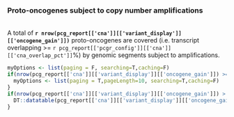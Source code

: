 ### Proto-oncogenes subject to copy number amplifications
<br>
A total of __`r nrow(pcg_report[['cna']][['variant_display']][['oncogene_gain']])`__ proto-oncogenes are covered (i.e. transcript overlapping  >= `r pcg_report[['pcgr_config']][['cna']][['cna_overlap_pct']]`%) by genomic segments subject to amplifications.

```r

myOptions <- list(paging = F, searching=T,caching=F)
if(nrow(pcg_report[['cna']][['variant_display']][['oncogene_gain']]) >= 10){
  myOptions <- list(paging = T,pageLength=10, searching=T,caching=F)
}
if(nrow(pcg_report[['cna']][['variant_display']][['oncogene_gain']]) > 0){
  DT::datatable(pcg_report[['cna']][['variant_display']][['oncogene_gain']], options = myOptions, escape=F, extensions = "Responsive")
}
```

<br><br>
